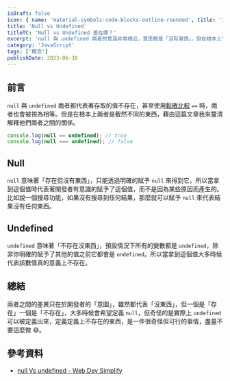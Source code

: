 ```yaml
---
isDraft: false
icon: { name: 'material-symbols:code-blocks-outline-rounded', title: '方框上有代碼的符號' }
title: 'Null vs Undefined'
titleTC: 'Null vs Undefined 差在哪？'
excerpt: 'null 與 undefined 兩者的意涵非常相近，意思都是「沒有東西」，但在根本上它們是截然不同的東西，雖然都代表「沒東西」，但一個是「存在沒東西」一個是「不存在沒東西」，藉由這篇文章我來釐清解釋他們兩者之間的關係。'
category: 'JavaScript'
tags: ['概念']
publishDate: 2023-06-30
---
```


## 前言

`null` 與 `undefined` 兩者都代表著存取的值不存在，甚至使用[鬆散比較](/post/stop-using-loose-equality-in-javascript/) `==` 時，兩者也會被視為相等。但是在根本上兩者是截然不同的東西，藉由這篇文章我來釐清解釋他們兩者之間的關係。

```js
console.log(null == undefined); // true
console.log(null === undefined); // false
```

## Null

`null` 意味著「存在但沒有東西」，只能透過明確的賦予 `null` 來得到它。所以當拿到這個值時代表著開發者有意識的賦予了這個值，而不是因為某些原因而產生的。比如說一個搜尋功能，如果沒有搜尋到任何結果，那麼就可以賦予 `null` 來代表結果沒有任何東西。

## Undefined

`undefined` 意味著「不存在沒東西」，預設情況下所有的變數都是 `undefined`，除非你明確的賦予了其他的值之前它都會是 `undefined`。所以當拿到這個值大多時候代表該數值真的意義上不存在。

## 總結

兩者之間的差異只在於開發者的「意圖」，雖然都代表「沒東西」，但一個是「存在」一個是「不存在」，大多時候會希望定義 `null`，但奇怪的是實際上 `undefined` 可以被定義出來，定義定義上不存在的東西，是一件很奇怪但可行的事情，盡量不要這麼做 😅。

## 參考資料

- [null Vs undefined - Web Dev Simplify](https://blog.webdevsimplified.com/2021-01/null-vs-undefined/)
